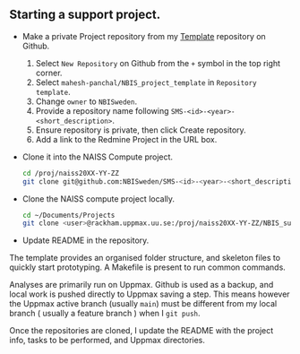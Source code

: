 ## Starting a support project.

- Make a private Project repository from my [Template](https://github.com/mahesh-panchal/NBIS_project_template) repository on Github.
  1. Select `New Repository` on Github from the `+` symbol in the top right corner.
  1. Select `mahesh-panchal/NBIS_project_template` in `Repository template`.
  1. Change `owner` to `NBISweden`.
  1. Provide a repository name following `SMS-<id>-<year>-<short_description>`.
  1. Ensure repository is private, then click Create repository.
  1. Add a link to the Redmine Project in the URL box.
- Clone it into the NAISS Compute project.
  ```bash
  cd /proj/naiss20XX-YY-ZZ
  git clone git@github.com:NBISweden/SMS-<id>-<year>-<short_description>.git NBIS_support_<id>
  ```
- Clone the NAISS compute project locally.
  ```bash
  cd ~/Documents/Projects
  git clone <user>@rackham.uppmax.uu.se:/proj/naiss20XX-YY-ZZ/NBIS_support_<id>
  ```
- Update README in the repository.

The template provides an organised folder structure, and skeleton files to quickly
start prototyping. A Makefile is present to run common commands.

Analyses are primarily run on Uppmax. Github is used as a backup, and local work is
pushed directly to Uppmax saving a step. This means however the Uppmax
active branch (usually `main`) must be different from my local branch ( usually
a feature branch ) when I `git push`.

Once the repositories are cloned, I update the README with the project info,
tasks to be performed, and Uppmax directories.
